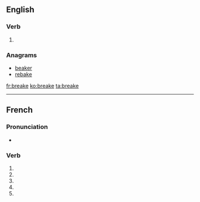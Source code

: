 ==English==

===Verb===
{{head|en|verb}}

# {{obsolete spelling of|break|lang=en}}

===Anagrams===
* [[beaker#English|beaker]]
* [[rebake#English|rebake]]

[[fr:breake]]
[[ko:breake]]
[[ta:breake]]

----
{{also|breaké}}
==French==

===Pronunciation===
* {{homophones|breakent|breakes|lang=fr}}

===Verb===
{{fr-verb form}}

# {{conjugation of|breaker||1|s|pres|ind|lang=fr}}
# {{conjugation of|breaker||3|s|pres|ind|lang=fr}}
# {{conjugation of|breaker||1|s|pres|sub|lang=fr}}
# {{conjugation of|breaker||3|s|pres|sub|lang=fr}}
# {{conjugation of|breaker||2|s|imp|lang=fr}}

{{rfc-auto}}